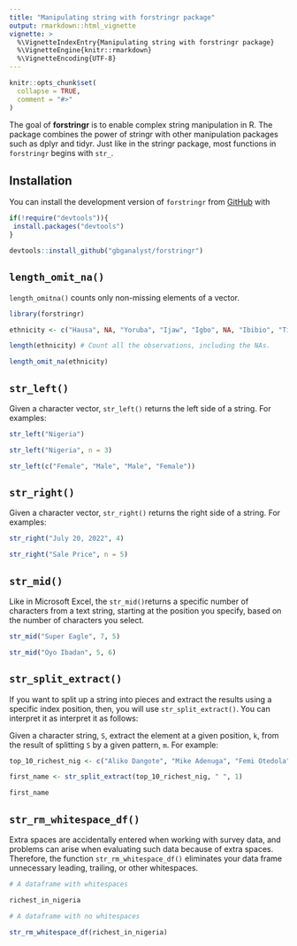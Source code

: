 ```yaml
---
title: "Manipulating string with forstringr package"
output: rmarkdown::html_vignette
vignette: >
  %\VignetteIndexEntry{Manipulating string with forstringr package}
  %\VignetteEngine{knitr::rmarkdown}
  %\VignetteEncoding{UTF-8}
---
```


```r
knitr::opts_chunk$set(
  collapse = TRUE,
  comment = "#>"
)
```

The goal of **forstringr** is to enable complex string manipulation in R. The package combines the power of stringr with other manipulation packages such as dplyr and tidyr. Just like in the stringr package, most functions in `forstringr` begins with `str_`.

## Installation

You can install the development version of `forstringr` from [GitHub](https://github.com/) with

``` r
if(!require("devtools")){
 install.packages("devtools")
}

devtools::install_github("gbganalyst/forstringr")
```

## `length_omit_na()`

`length_omitna()` counts only non-missing elements of a vector.

```r
library(forstringr)

ethnicity <- c("Hausa", NA, "Yoruba", "Ijaw", "Igbo", NA, "Ibibio", "Tiv", "Fulani", "Kanuri", "Others")

length(ethnicity) # Count all the observations, including the NAs.

length_omit_na(ethnicity) 
```

## `str_left()`

Given a character vector, `str_left()` returns the left side of a string. For examples:

```r

str_left("Nigeria")

str_left("Nigeria", n = 3)

str_left(c("Female", "Male", "Male", "Female"))
```

## `str_right()`

Given a character vector, `str_right()` returns the right side of a string. For examples:

```r

str_right("July 20, 2022", 4)

str_right("Sale Price", n = 5)
```

## `str_mid()`

Like in Microsoft Excel, the `str_mid()`returns a specific number of characters from a text string, starting at the position you specify, based on the number of characters you select.

```r
str_mid("Super Eagle", 7, 5)

str_mid("Oyo Ibadan", 5, 6)
```

## `str_split_extract()`

If you want to split up a string into pieces and extract the results using a specific index position, then, you will use `str_split_extract()`. You can interpret it as interpret it as follows:

Given a character string, `S`, extract the element at a given position, `k`, from the result of splitting `S` by a given pattern, `m`. For example:

```r
top_10_richest_nig <- c("Aliko Dangote", "Mike Adenuga", "Femi Otedola", "Arthur Eze", "Abdulsamad Rabiu", "Cletus Ibeto", "Orji Uzor Kalu", "ABC Orjiakor", "Jimoh Ibrahim", "Tony Elumelu")

first_name <- str_split_extract(top_10_richest_nig, " ", 1)

first_name
```

## `str_rm_whitespace_df()`

Extra spaces are accidentally entered when working with survey data, and problems can arise when evaluating such data because of extra spaces. Therefore, the function `str_rm_whitespace_df()` eliminates your data frame unnecessary leading, trailing, or other whitespaces.

```r
# A dataframe with whitespaces

richest_in_nigeria
```
```r
# A dataframe with no whitespaces

str_rm_whitespace_df(richest_in_nigeria)
```
